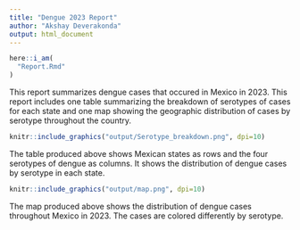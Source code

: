 ```yaml
---
title: "Dengue 2023 Report"
author: "Akshay Deverakonda"
output: html_document
---
```


```r
here::i_am(
  "Report.Rmd"
)
```

This report summarizes dengue cases that occured in Mexico in 2023. This report includes one table summarizing the breakdown of serotypes of cases for each state and one map showing the geographic distribution of cases by serotype throughout the country.

```r
knitr::include_graphics("output/Serotype_breakdown.png", dpi=10)
```

The table produced above shows Mexican states as rows and the four serotypes of dengue as columns. It shows the distribution of dengue cases by serotype in each state.

```r
knitr::include_graphics("output/map.png", dpi=10)
```

The map produced above shows the distribution of dengue cases throughout Mexico in 2023. The cases are colored differently by serotype.
